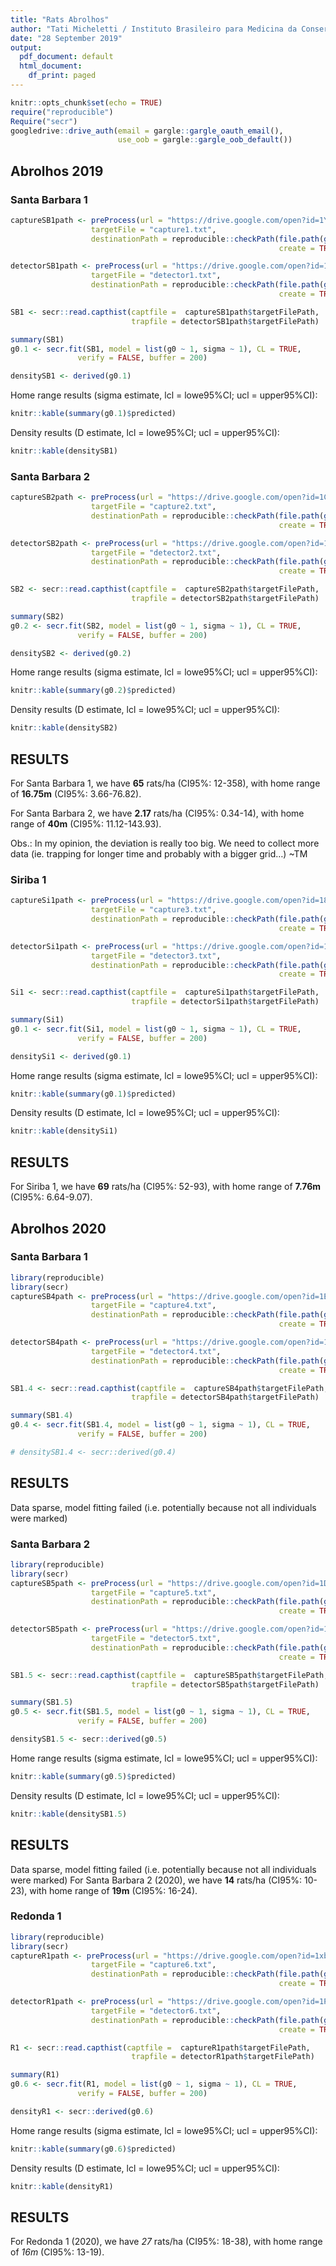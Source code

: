 ```yaml
---
title: "Rats Abrolhos"
author: "Tati Micheletti / Instituto Brasileiro para Medicina da Conserva??o"
date: "28 September 2019"
output:
  pdf_document: default
  html_document:
    df_print: paged
---
```


```r
knitr::opts_chunk$set(echo = TRUE)
require("reproducible")
Require("secr")
googledrive::drive_auth(email = gargle::gargle_oauth_email(),
                        use_oob = gargle::gargle_oob_default())
```

## Abrolhos 2019
### Santa Barbara 1

```r
captureSB1path <- preProcess(url = "https://drive.google.com/open?id=1YJEDbTS2Hs5m1LIPJNXzHYbRQMKREYoD", 
                  targetFile = "capture1.txt", 
                  destinationPath = reproducible::checkPath(file.path(getwd(), "data"), 
                                                            create = TRUE), overwrite = TRUE)

detectorSB1path <- preProcess(url = "https://drive.google.com/open?id=1Dtzab2-EIWVPZl5bPcG97xEfQzA0kfN-", 
                  targetFile = "detector1.txt",
                  destinationPath = reproducible::checkPath(file.path(getwd(), "data"), 
                                                            create = TRUE), overwrite = TRUE)

SB1 <- secr::read.capthist(captfile =  captureSB1path$targetFilePath, 
                           trapfile = detectorSB1path$targetFilePath)

summary(SB1)
g0.1 <- secr.fit(SB1, model = list(g0 ~ 1, sigma ~ 1), CL = TRUE,
               verify = FALSE, buffer = 200)

densitySB1 <- derived(g0.1)
```

Home range results (sigma estimate, lcl = lowe95%CI; ucl = upper95%CI):
```r
knitr::kable(summary(g0.1)$predicted)
```

Density results (D estimate, lcl = lowe95%CI; ucl = upper95%CI):
```r
knitr::kable(densitySB1)
```

### Santa Barbara 2

```r
captureSB2path <- preProcess(url = "https://drive.google.com/open?id=1CXe-u9x41OtBCgLMhXP7o1OtpxZ0c0nr", 
                  targetFile = "capture2.txt", 
                  destinationPath = reproducible::checkPath(file.path(getwd(), "data"), 
                                                            create = TRUE), overwrite = TRUE)

detectorSB2path <- preProcess(url = "https://drive.google.com/open?id=1M2mdWYVITY8pz4j5AWppQoX-dm5it04I", 
                  targetFile = "detector2.txt",
                  destinationPath = reproducible::checkPath(file.path(getwd(), "data"), 
                                                            create = TRUE), overwrite = TRUE)

SB2 <- secr::read.capthist(captfile =  captureSB2path$targetFilePath, 
                           trapfile = detectorSB2path$targetFilePath)

summary(SB2)
g0.2 <- secr.fit(SB2, model = list(g0 ~ 1, sigma ~ 1), CL = TRUE,
               verify = FALSE, buffer = 200)

densitySB2 <- derived(g0.2)
```

Home range results (sigma estimate, lcl = lowe95%CI; ucl = upper95%CI):
```r
knitr::kable(summary(g0.2)$predicted)
```

Density results (D estimate, lcl = lowe95%CI; ucl = upper95%CI):
```r
knitr::kable(densitySB2)
```

## RESULTS

For Santa Barbara 1, we have **65** rats/ha (CI95%: 12-358), 
with home range of **16.75m** (CI95%: 3.66-76.82).  

For Santa Barbara 2, we have **2.17** rats/ha (CI95%: 0.34-14), 
with home range of **40m** (CI95%: 11.12-143.93).  

Obs.: In my opinion, the deviation is really too big. We need to collect more data (ie. trapping for longer time and probably with a bigger grid...) ~TM


### Siriba 1

```r
captureSi1path <- preProcess(url = "https://drive.google.com/open?id=18vh4aGPZ_2u280vMOdro_O1DMOT2cyxW", 
                  targetFile = "capture3.txt", 
                  destinationPath = reproducible::checkPath(file.path(getwd(), "data"), 
                                                            create = TRUE), overwrite = TRUE)

detectorSi1path <- preProcess(url = "https://drive.google.com/open?id=1JywW6MS8uoyVwKUYQ1A_MBtJEL5h43lg", 
                  targetFile = "detector3.txt",
                  destinationPath = reproducible::checkPath(file.path(getwd(), "data"), 
                                                            create = TRUE), overwrite = TRUE)

Si1 <- secr::read.capthist(captfile =  captureSi1path$targetFilePath, 
                           trapfile = detectorSi1path$targetFilePath)

summary(Si1)
g0.1 <- secr.fit(Si1, model = list(g0 ~ 1, sigma ~ 1), CL = TRUE,
               verify = FALSE, buffer = 200)

densitySi1 <- derived(g0.1)
```

Home range results (sigma estimate, lcl = lowe95%CI; ucl = upper95%CI):
```r
knitr::kable(summary(g0.1)$predicted)
```

Density results (D estimate, lcl = lowe95%CI; ucl = upper95%CI):
```r
knitr::kable(densitySi1)
```

## RESULTS

For Siriba 1, we have **69** rats/ha (CI95%: 52-93), 
with home range of **7.76m** (CI95%: 6.64-9.07).  

## Abrolhos 2020
### Santa Barbara 1

```r
library(reproducible)
library(secr)
captureSB4path <- preProcess(url = "https://drive.google.com/open?id=1EJlxxQYyj4CwZcDrdEoA8J5kerihyEQe", 
                  targetFile = "capture4.txt", 
                  destinationPath = reproducible::checkPath(file.path(getwd(), "data"), 
                                                            create = TRUE), overwrite = TRUE)

detectorSB4path <- preProcess(url = "https://drive.google.com/open?id=1w3eijp6dhYGDIINXoZPwNZeMMW9ykVkQ", 
                  targetFile = "detector4.txt",
                  destinationPath = reproducible::checkPath(file.path(getwd(), "data"), 
                                                            create = TRUE), overwrite = TRUE)

SB1.4 <- secr::read.capthist(captfile =  captureSB4path$targetFilePath, 
                           trapfile = detectorSB4path$targetFilePath)

summary(SB1.4)
g0.4 <- secr.fit(SB1.4, model = list(g0 ~ 1, sigma ~ 1), CL = TRUE,
               verify = FALSE, buffer = 200)

# densitySB1.4 <- secr::derived(g0.4)
```

<!-- Home range results (sigma estimate, lcl = lowe95%CI; ucl = upper95%CI): -->
<!-- ```{r, echo = FALSE} -->
<!-- knitr::kable(summary(g0.4)$predicted) -->
<!-- ``` -->

<!-- Density results (D estimate, lcl = lowe95%CI; ucl = upper95%CI): -->
<!-- ```{r, echo = FALSE} -->
<!-- knitr::kable(densitySB1.4) -->
<!-- ``` -->

## RESULTS

Data sparse, model fitting failed (i.e. potentially because not all individuals were marked)
<!-- For Santa Barbara 1 (2020), we have **69** rats/ha (CI95%: 52-93),  -->
<!-- with home range of **7.76m** (CI95%: 6.64-9.07).   -->

### Santa Barbara 2

```r
library(reproducible)
library(secr)
captureSB5path <- preProcess(url = "https://drive.google.com/open?id=1DB7G3x90cQtdPV_XDRuTG3IXcvBDXbu2", 
                  targetFile = "capture5.txt", 
                  destinationPath = reproducible::checkPath(file.path(getwd(), "data"), 
                                                            create = TRUE), overwrite = TRUE)

detectorSB5path <- preProcess(url = "https://drive.google.com/open?id=1mmsxpM3ET_Q4hqbCGz-q3EcncZFVPiNS", 
                  targetFile = "detector5.txt",
                  destinationPath = reproducible::checkPath(file.path(getwd(), "data"), 
                                                            create = TRUE), overwrite = TRUE)

SB1.5 <- secr::read.capthist(captfile =  captureSB5path$targetFilePath, 
                           trapfile = detectorSB5path$targetFilePath)

summary(SB1.5)
g0.5 <- secr.fit(SB1.5, model = list(g0 ~ 1, sigma ~ 1), CL = TRUE,
               verify = FALSE, buffer = 200)

densitySB1.5 <- secr::derived(g0.5)
```

Home range results (sigma estimate, lcl = lowe95%CI; ucl = upper95%CI):
```r
knitr::kable(summary(g0.5)$predicted)
```

Density results (D estimate, lcl = lowe95%CI; ucl = upper95%CI):
```r
knitr::kable(densitySB1.5)
```

## RESULTS

Data sparse, model fitting failed (i.e. potentially because not all individuals were marked)
For Santa Barbara 2 (2020), we have **14** rats/ha (CI95%: 10-23),
with home range of **19m** (CI95%: 16-24).

### Redonda 1

```r
library(reproducible)
library(secr)
captureR1path <- preProcess(url = "https://drive.google.com/open?id=1xblSTYnZ9B4pSEXJwHYnU7UtxF6Rius9", 
                  targetFile = "capture6.txt", 
                  destinationPath = reproducible::checkPath(file.path(getwd(), "data"), 
                                                            create = TRUE), overwrite = TRUE)

detectorR1path <- preProcess(url = "https://drive.google.com/open?id=1Pmb2y293I0TnnxeWXuq73ChgpvdLN7AZ", 
                  targetFile = "detector6.txt",
                  destinationPath = reproducible::checkPath(file.path(getwd(), "data"), 
                                                            create = TRUE), overwrite = TRUE)

R1 <- secr::read.capthist(captfile =  captureR1path$targetFilePath, 
                           trapfile = detectorR1path$targetFilePath)

summary(R1)
g0.6 <- secr.fit(R1, model = list(g0 ~ 1, sigma ~ 1), CL = TRUE,
               verify = FALSE, buffer = 200)

densityR1 <- secr::derived(g0.6)
```

Home range results (sigma estimate, lcl = lowe95%CI; ucl = upper95%CI):
```r
knitr::kable(summary(g0.6)$predicted)
```

Density results (D estimate, lcl = lowe95%CI; ucl = upper95%CI):
```r
knitr::kable(densityR1)
```

## RESULTS

For Redonda 1 (2020), we have *27* rats/ha (CI95%: 18-38),
with home range of *16m* (CI95%: 13-19).
